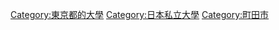 {{catmore}}
[[Category:東京都的大學|Category:東京都的大學]]
[[Category:日本私立大學|Category:日本私立大學]]
[[Category:町田市|Category:町田市]]